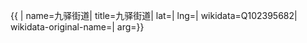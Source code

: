 {{ {{{1|PRC admin/showdata}}}|
name=九驿街道|
title=九驿街道|
lat=|
lng=|
wikidata=Q102395682|
wikidata-original-name=|
arg={{{arg|}}}}}